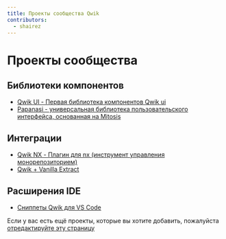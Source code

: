 ```yaml
---
title: Проекты сообщества Qwik
contributors:
  - shairez
---
```


# Проекты сообщества

## Библиотеки компонентов

- <a href="https://github.com/qwikifiers/qwik-ui" target="_blank">
    Qwik UI - Первая библиотека компонентов Qwik ui
  </a>
- <a href="https://papanasi.js.org/" target="_blank">
    Papanasi - универсальная библиотека пользовательского интерфейса, основанная на Mitosis
  </a>

## Интеграции

- <a href="https://github.com/qwikifiers/qwik-nx" target="_blank">
    Qwik NX - Плагин для nx (инструмент управления монорепозиторием)
  </a>
- <a href="https://github.com/wmertens/styled-vanilla-extract" target="_blank">
    Qwik + Vanilla Extract
  </a>

## Расширения IDE

- <a href="https://github.com/qwikverse/vscode-qwik-snippets" target="_blank">
    Сниппеты Qwik для VS Code
  </a>

Если у вас есть ещё проекты, которые вы хотите добавить, пожалуйста [отредактируйте эту страницу](https://github.com/BuilderIO/qwik/edit/main/packages/docs/src/routes/community/projects/index.mdx)
